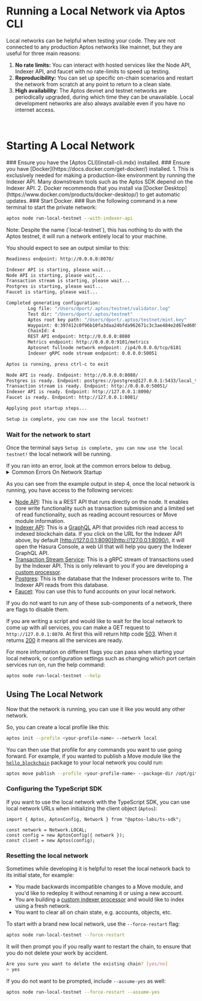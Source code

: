 
# Running a Local Network via Aptos CLI

Local networks can be helpful when testing your code. They are not connected to any production Aptos networks like mainnet, but they are useful for three main reasons:

1. **No rate limits:** You can interact with hosted services like the Node API, Indexer API, and faucet with no rate-limits to speed up testing.
2. **Reproducibility:** You can set up specific on-chain scenarios and restart the network from scratch at any point to return to a clean slate.
3. **High availability**: The Aptos devnet and testnet networks are periodically upgraded, during which time they can be unavailable. Local development networks are also always available even if you have no internet access.
<br/>

# Starting A Local Network

<Steps>
### Ensure you have the [Aptos CLI](install-cli.mdx) installed.
### Ensure you have [Docker](https://docs.docker.com/get-docker/) installed.
   1. This is exclusively needed for making a production-like environment by running the Indexer API. Many downstream tools such as the Aptos SDK depend on the Indexer API.
   2. Docker recommends that you install via [Docker Desktop](https://www.docker.com/products/docker-desktop/) to get automatic updates.
### Start Docker.
### Run the following command in a new terminal to start the private network:

```bash filename="Terminal"
aptos node run-local-testnet --with-indexer-api
```

<Callout type="warning">
Note: Despite the name (`local-testnet`), this has nothing to do with the Aptos testnet, it will run a network entirely local to your machine.
</Callout>

You should expect to see an output similar to this:

```bash filename="Terminal"
Readiness endpoint: http://0.0.0.0:8070/

Indexer API is starting, please wait...
Node API is starting, please wait...
Transaction stream is starting, please wait...
Postgres is starting, please wait...
Faucet is starting, please wait...

Completed generating configuration:
        Log file: "/Users/dport/.aptos/testnet/validator.log"
        Test dir: "/Users/dport/.aptos/testnet"
        Aptos root key path: "/Users/dport/.aptos/testnet/mint.key"
        Waypoint: 0:397412c0f96b10fa3daa24bfda962671c3c3ae484e2d67ed60534750e2311f3d
        ChainId: 4
        REST API endpoint: http://0.0.0.0:8080
        Metrics endpoint: http://0.0.0.0:9101/metrics
        Aptosnet fullnode network endpoint: /ip4/0.0.0.0/tcp/6181
        Indexer gRPC node stream endpoint: 0.0.0.0:50051

Aptos is running, press ctrl-c to exit

Node API is ready. Endpoint: http://0.0.0.0:8080/
Postgres is ready. Endpoint: postgres://postgres@127.0.0.1:5433/local_testnet
Transaction stream is ready. Endpoint: http://0.0.0.0:50051/
Indexer API is ready. Endpoint: http://127.0.0.1:8090/
Faucet is ready. Endpoint: http://127.0.0.1:8081/

Applying post startup steps...

Setup is complete, you can now use the local testnet!
```

### Wait for the network to start

Once the terminal says `Setup is complete, you can now use the local testnet!` the local network will be running.

   <Callout type="warning">
   If you ran into an error, look at the common errors below to debug.
   </Callout>

<details>
<summary>Common Errors On Network Startup</summary>

### Address Already In Use

```bash filename="Terminal"
panicked at 'error binding to 0.0.0.0:8080: error creating server listener: Address already in use (os error 48)'
```

This means one of the ports needed by the local network is already in use by another process.

To fix this on Unix systems, you can:

1. Identify the name and PID of the process by running `lsof -i :8080`.
2. Run `kill <pid>` once you know the PID to free up that port.

### Too many open files error

```bash filename="Terminal"
panicked at crates/aptos/src/node/local_testnet/logging.rs:64:10:
called \`Result::unwrap()\` on an \`Err\` value: Os { code: 24, kind: Uncategorized, message: \"Too many open files\" }
```

This means there were too many open files on your system. On many Unix systems you can increase the maximum number of open files by adding something like this to your `.zshrc`:

```bash filename="Terminal"
ulimit -n 32768
```

### Docker is not available

```bash filename="Terminal"
Unexpected error: Failed to apply pre-run steps for Postgres: Docker is not available, confirm it is installed and running. On Linux you may need to use sudo
```

To debug this, try the below fixes:

1. Make sure you have docker installed by running `docker --version`.
2. Ensure the Docker daemon is running by running `docker info` (if this errors saying `Cannot connect to the Docker daemon` Docker is NOT running)
3. Make sure the socket for connecting to Docker is present on your machine in the default location. For example, on Unix systems `/var/run/docker.sock` should exist.
   1. If that file does not exist, open Docker Desktop and enable `Settings -> Advanced -> Allow the default Docker socket to be used.`
   2. Or, you can find where the Docker socket is by running `docker context inspect | grep Host`, then symlink that location to the default location by running `sudo ln -s /Users/dport/.docker/run/docker.sock /var/run/docker.sock`
</details>

As you can see from the example output in step 4, once the local network is running, you have access to the following services:

- [Node API](../../network/nodes/aptos-api-spec.mdx): This is a REST API that runs directly on the node. It enables core write functionality such as transaction submission and a limited set of read functionality, such as reading account resources or Move module information.
- [Indexer API](../indexer/api.mdx): This is a [GraphQL](https://graphql.org/) API that provides rich read access to indexed blockchain data. If you click on the URL for the Indexer API above, by default [http://127.0.0.1:8090](http://127.0.0.1:8090/), it will open the Hasura Console, a web UI that will help you query the Indexer GraphQL API.
- [Transaction Stream Service](../indexer/txn-stream.mdx): This is a gRPC stream of transactions used by the Indexer API. This is only relevant to you if you are developing a [custom processor](../indexer/custom-processors.mdx).
- [Postgres](https://www.postgresql.org/): This is the database that the Indexer processors write to. The Indexer API reads from this database.
- [Faucet](../advanced-guides/system-integrators-guide#integrating-with-the-faucet): You can use this to fund accounts on your local network.

If you do not want to run any of these sub-components of a network, there are flags to disable them.

If you are writing a script and would like to wait for the local network to come up with all services, you can make a GET request to `http://127.0.0.1:8070`. At first this will return http code [503](https://developer.mozilla.org/en-US/docs/Web/HTTP/Status/503). When it returns [200](https://developer.mozilla.org/en-US/docs/Web/HTTP/Status/200) it means all the services are ready.

For more information on different flags you can pass when starting your local network, or configuration settings such as changing which port certain services run on, run the help command:

```bash filename="Terminal"
aptos node run-local-testnet --help
```
</Steps>

## Using The Local Network

Now that the network is running, you can use it like you would any other network.

So, you can create a local profile like this:

```bash filename="Terminal"
aptos init --profile <your-profile-name> --network local
```

You can then use that profile for any commands you want to use going forward. For example, if you wanted to publish a Move module like the [`hello_blockchain`](https://github.com/aptos-labs/aptos-core/tree/main/aptos-move/move-examples/hello_blockchain) package to your local network you could run:

```bash filename="Terminal"
aptos move publish --profile <your-profile-name> --package-dir /opt/git/aptos-core/aptos-move/move-examples/hello_blockchain --named-addresses HelloBlockchain=local
```

### Configuring the TypeScript SDK

If you want to use the local network with the TypeScript SDK, you can use local network URLs when initializing the client object (`Aptos`):

```tsx
import { Aptos, AptosConfig, Network } from "@aptos-labs/ts-sdk";

const network = Network.LOCAL;
const config = new AptosConfig({ network });
const client = new Aptos(config);
```

### Resetting the local network

Sometimes while developing it is helpful to reset the local network back to its initial state, for example:

- You made backwards incompatible changes to a Move module, and you'd like to redeploy it without renaming it or using a new account.
- You are building a [custom indexer processor](../indexer/custom-processors.mdx) and would like to index using a fresh network.
- You want to clear all on chain state, e.g. accounts, objects, etc.

To start with a brand new local network, use the `--force-restart` flag:

```bash filename="Terminal"
aptos node run-local-testnet --force-restart
```

It will then prompt you if you really want to restart the chain, to ensure that you do not delete your work by accident.

```bash filename="Terminal"
Are you sure you want to delete the existing chain? [yes/no]
> yes
```

If you do not want to be prompted, include `--assume-yes` as well:

```bash filename="Terminal"
aptos node run-local-testnet --force-restart --assume-yes
```

